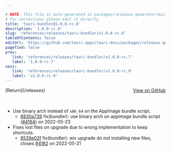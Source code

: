 ```yaml
---

# NOTE: This file is auto-generated in packages/releases-generator/build.ts
# For corrections please edit it directly
title: 'tauri-bundler@1.0.0-rc.8'
description: '1.0.0-rc.8'
slug: 'references/releases/tauri-bundler/v1.0.0-rc.8'
tableOfContents: false
editUrl: 'https://github.com/tauri-apps/tauri-docs/packages/releases-generator/build.ts'
pagefind: false
prev:
   link: 'references/releases/tauri-bundler/v1.0.0-rc.7'
   label: '1.0.0-rc.7'
next:
   link: 'references/releases/tauri-bundler/v1.0.0-rc.9'
   label: 'v1.0.0-rc.9'
---
```


			

<ReleaseSidebar slug="references/releases/tauri-bundler"  packageName="tauri-bundler" />

<div style="margin-bottom:3rem; display: flex; justify-content: space-between; align-items: center"><span>[Return](/releases)</span><span><a href="https://github.com/tauri-apps/tauri/releases/tag/tauri-bundler-v1.0.0-rc.8">View on GitHub</a></span></div>

- Use binary arch instead of `x86_64` on the AppImage bundle script.
  - [6830a739](https://www.github.com/tauri-apps/tauri/commit/6830a739535e920f1857a1946fb69750a6d7b92f) fix(bundler): use binary arch on appimage bundle script ([#4194](https://www.github.com/tauri-apps/tauri/pull/4194)) on 2022-05-23
- Fixes lost files on upgrade due to wrong implementation to keep shortcuts.
  - [8539e02f](https://www.github.com/tauri-apps/tauri/commit/8539e02f7fd56cc47b25ed45c8403d66abe262ac) fix(bundler): wix upgrade do not installing new files, closes [#4182](https://www.github.com/tauri-apps/tauri/pull/4182) on 2022-05-21

